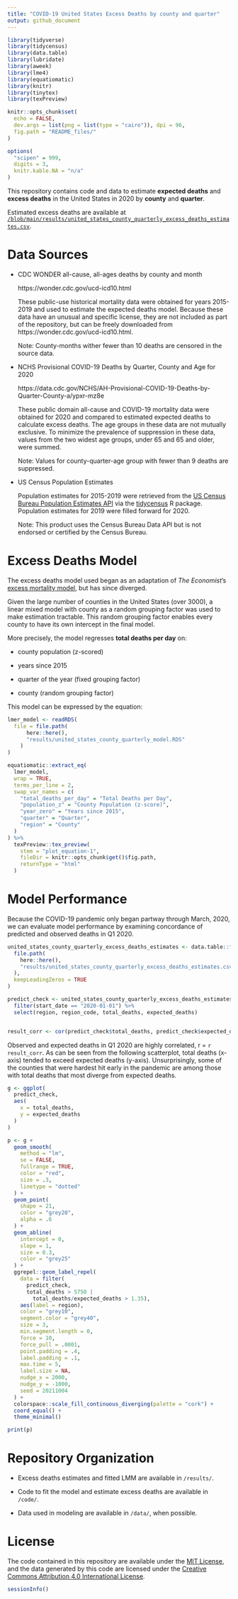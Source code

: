 ```yaml
---
title: "COVID-19 United States Excess Deaths by county and quarter"
output: github_document
---
```


```r
library(tidyverse)
library(tidycensus)
library(data.table)
library(lubridate)
library(aweek)
library(lme4)
library(equatiomatic)
library(knitr)
library(tinytex)
library(texPreview)

knitr::opts_chunk$set(
  echo = FALSE,
  dev.args = list(png = list(type = "cairo")), dpi = 96,
  fig.path = "README_files/"
)

options(
  "scipen" = 999,
  digits = 3,
  knitr.kable.NA = "n/a"
)

```

This repository contains code and data to estimate **expected deaths** and **excess deaths** in the United States in 2020 by **county** and **quarter**.

Estimated excess deaths are available at [`/blob/main/results/united_states_county_quarterly_excess_deaths_estimates.csv`](https://github.com/mymil/covid-19-united-states-county-quarterly-excess-deaths/blob/main/results/united_states_county_quarterly_excess_deaths_estimates.csv).

# Data Sources

* CDC WONDER all-cause, all-ages deaths by county and month

  https://wonder.cdc.gov/ucd-icd10.html
  
  These public-use historical mortality data were obtained for years 2015-2019 and used to estimate the expected deaths model.
  Because these data have an unusual and specific license, they are not included as part of the repository, but can be freely downloaded from https://wonder.cdc.gov/ucd-icd10.html.
  
  Note: County-months wither fewer than 10 deaths are censored in the source data.

* NCHS Provisional COVID-19 Deaths by Quarter, County and Age for 2020

  https://data.cdc.gov/NCHS/AH-Provisional-COVID-19-Deaths-by-Quarter-County-a/ypxr-mz8e
  
  These public domain all-cause and COVID-19 mortality data were obtained for 2020 and compared to estimated expected deaths to calculate excess deaths.
  The age groups in these data are not mutually exclusive.
  To minimize the prevalence of suppression in these data, values from the two widest age groups, under 65 and 65 and older, were summed.
  
  Note: Values for county-quarter-age group with fewer than 9 deaths are suppressed.
  
* US Census Population Estimates

  Population estimates for 2015-2019 were retrieved from the [US Census Bureau Population Estimates API](https://www.census.gov/data/developers/data-sets/popest-popproj.html) via the [tidycensus](https://github.com/walkerke/tidycensus) R package.
  Population estimates for 2019 were filled forward for 2020.
  
  Note: This product uses the Census Bureau Data API but is not endorsed or certified by the Census Bureau.
  
# Excess Deaths Model

  The excess deaths model used began as an adaptation of *The Economist*'s [excess mortality model](https://github.com/TheEconomist/covid-19-excess-deaths-tracker), but has since diverged.
  
  Given the large number of counties in the United States (over 3000), a linear mixed model with county as a random grouping factor was used to make estimation tractable.
  This random grouping factor enables every county to have its own intercept in the final model.
  
  More precisely, the model regresses **total deaths per day** on:
  
  * county population (z-scored)
  
  * years since 2015
  
  * quarter of the year (fixed grouping factor)
  
  * county (random grouping factor)
  
  This model can be expressed by the equation:
  
```r

lmer_model <- readRDS(
  file = file.path(
      here::here(),
      "results/united_states_county_quarterly_model.RDS"
    )
)

equatiomatic::extract_eq(
  lmer_model,
  wrap = TRUE,
  terms_per_line = 2,
  swap_var_names = c(
    "total_deaths_per_day" = "Total Deaths per Day",
    "population_z" = "County Population (z-score)",
    "year_zero" = "Years since 2015",
    "quarter" = "Quarter",
    "region" = "County"
  )
) %>%
  texPreview::tex_preview(
    stem = "plot_equation-1",
    fileDir = knitr::opts_chunk$get()$fig.path,
    returnType = "html"
  )

```

# Model Performance

Because the COVID-19 pandemic only began partway through March, 2020, we can evaluate model performance by examining concordance of predicted and observed deaths in Q1 2020.

```r

united_states_county_quarterly_excess_deaths_estimates <- data.table::fread(
  file.path(
    here::here(),
    "results/united_states_county_quarterly_excess_deaths_estimates.csv"
  ),
  keepLeadingZeros = TRUE
)

predict_check <- united_states_county_quarterly_excess_deaths_estimates %>% 
  filter(start_date == "2020-01-01") %>% 
  select(region, region_code, total_deaths, expected_deaths)


result_corr <- cor(predict_check$total_deaths, predict_check$expected_deaths)

```

Observed and expected deaths in Q1 2020 are highly correlated, r = `r result_corr`.
As can be seen from the following scatterplot, total deaths (x-axis) tended to exceed expected deaths (y-axis).
Unsurprisingly, some of the counties that were hardest hit early in the pandemic are among those with total deaths that most diverge from expected deaths.

```r

g <- ggplot(
  predict_check,
  aes(
    x = total_deaths, 
    y = expected_deaths
  )
)

p <- g +
  geom_smooth(
    method = "lm",
    se = FALSE,
    fullrange = TRUE,
    color = "red",
    size = .3,
    linetype = "dotted"
  ) +
  geom_point(
    shape = 21,
    color = "grey20",
    alpha = .6
  ) +
  geom_abline(
    intercept = 0,
    slope = 1,
    size = 0.3,
    color = "grey25"
  ) +
  ggrepel::geom_label_repel(
    data = filter(
      predict_check, 
      total_deaths > 5750 | 
        total_deaths/expected_deaths > 1.35),
    aes(label = region),
    color = "grey10",
    segment.color = "grey40",
    size = 3,
    min.segment.length = 0,
    force = 10,
    force_pull = .0001,
    point.padding = .4,
    label.padding = .1,
    max.time = 5,
    label.size = NA,
    nudge_x = 2000,
    nudge_y = -1000,
    seed = 20211004
  ) +
  colorspace::scale_fill_continuous_diverging(palette = "cork") +
  coord_equal() +
  theme_minimal()

print(p)

```

# Repository Organization

* Excess deaths estimates and fitted LMM are available in `/results/`.

* Code to fit the model and estimate excess deaths are available in `/code/`.

* Data used in modeling are available in `/data/`, when possible.

# License

The code contained in this repository are available under the [MIT License](https://opensource.org/licenses/MIT), and the data generated by this code are licensed under the [Creative Commons Attribution 4.0 International License](https://creativecommons.org/licenses/by/4.0/).

```r
sessionInfo()
```
